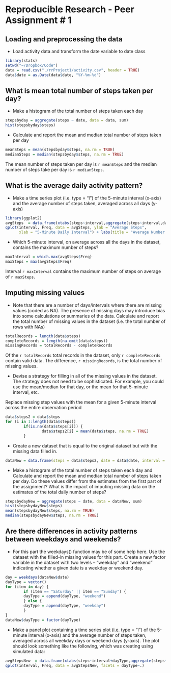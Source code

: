 Reproducible Research - Peer Assignment # 1
========================================================

## Loading and preprocessing the data
- Load activity data and transform the date variable to date class

```r
library(stats)
setwd("~/Dropbox/Code")
data = read.csv("./rrProject1/activity.csv", header = TRUE)
data$date = as.Date(data$date, "%Y-%m-%d")
```

## What is mean total number of steps taken per day?
- Make a histogram of the total number of steps taken each day

```r
stepsbyday = aggregate(steps ~ date, data = data, sum)
hist(stepsbyday$steps)
```

- Calculate and report the mean and median total number of steps taken per day
```r
meanSteps = mean(stepsbyday$steps, na.rm = TRUE) 
medianSteps = median(stepsbyday$steps, na.rm = TRUE)
```
The mean number of steps taken per day is `r meanSteps` and the median number of steps
take per day is `r medianSteps`.

## What is the average daily activity pattern?

- Make a time series plot (i.e. type = "l") of the 5-minute interval (x-axis) and the average number of steps taken, averaged across all days (y-axis)

```r
library(ggplot2)
avgSteps  = data.frame(xtabs(steps~interval,aggregate(steps~interval,data,mean)))
qplot(interval, Freq, data = avgSteps, ylab = "Average Steps",
      xlab = "5-Minute Daily Interval") + labs(title = "Average Number of Steps Taken by 5-Minute Interval")
```

- Which 5-minute interval, on average across all the days in the dataset, contains the maximum number of steps?
``` r
maxInterval = which.max(avgSteps$Freq)
maxSteps = max(avgSteps$Freq)
```

Interval `r maxInterval` contains the maximum number of steps on average of `r maxSteps`.

## Imputing missing values

- Note that there are a number of days/intervals where there are missing values (coded as NA). The presence of missing days may introduce bias into some calculations or summaries of the data. Calculate and report the total number of missing values in the dataset (i.e. the total number of rows with NAs)

``` r
totalRecords = length(data$steps)
completeRecords = length(na.omit(data$steps))
missingRecords = totalRecords - completeRecords
```

Of the `r totalRecords` total records in the dataset, only `r completeRecords` contain
valid data. The difference, `r missingRecords`, is the total number of missing values.

- Devise a strategy for filling in all of the missing values in the dataset. The strategy does not need to be sophisticated. For example, you could use the mean/median for that day, or the mean for that 5-minute interval, etc.

Replace missing step values with the mean for a given 5-minute interval across the entire observation period

``` r
data$steps2 = data$steps
for (i in 1:length(data$steps))
        if(is.na(data$steps[i])) {
                data$steps2[i] = mean(data$steps, na.rm = TRUE)
        }
```

- Create a new dataset that is equal to the original dataset but with the missing data filled in.

``` r
dataNew = data.frame(steps = data$steps2, date = data$date, interval = data$interval)
```

- Make a histogram of the total number of steps taken each day and Calculate and report the mean and median total number of steps taken per day. Do these values differ from the estimates from the first part of the assignment? What is the impact of imputing missing data on the estimates of the total daily number of steps?
``` r
stepsbydayNew = aggregate(steps ~ date, data = dataNew, sum)
hist(stepsbydayNew$steps)
mean(stepsbydayNew$steps, na.rm = TRUE) 
median(stepsbydayNew$steps, na.rm = TRUE)
```

## Are there differences in activity patterns between weekdays and weekends?

- For this part the weekdays() function may be of some help here. Use the dataset with the filled-in missing values for this part. Create a new factor variable in the dataset with two levels – “weekday” and “weekend” indicating whether a given date is a weekday or weekend day.

``` r
day = weekdays(dataNew$date)
dayType = vector()
for (item in day) { 
        if (item == "Saturday" || item == "Sunday") {
        dayType = append(dayType, "weekend")
        } else {
        dayType = append(dayType, "weekday")        
        }   
}
dataNew$dayType = factor(dayType) 

```
- Make a panel plot containing a time series plot (i.e. type = "l") of the 5-minute interval (x-axis) and the average number of steps taken, averaged across all weekday days or weekend days (y-axis). The plot should look something like the following, which was creating using simulated data:

``` r
avgStepsNew  = data.frame(xtabs(steps~interval+dayType,aggregate(steps~interval+dayType,dataNew,mean)))
qplot(interval, Freq, data = avgStepsNew, facets = dayType~.)

```